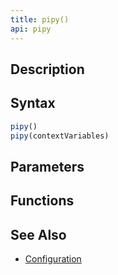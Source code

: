 ```yaml
---
title: pipy()
api: pipy
---
```


## Description

<Summary/>

## Syntax

``` js
pipy()
pipy(contextVariables)
```

## Parameters

<Parameters/>

## Functions

<Functions/>

## See Also

* [Configuration](/reference/api/Configuration)
